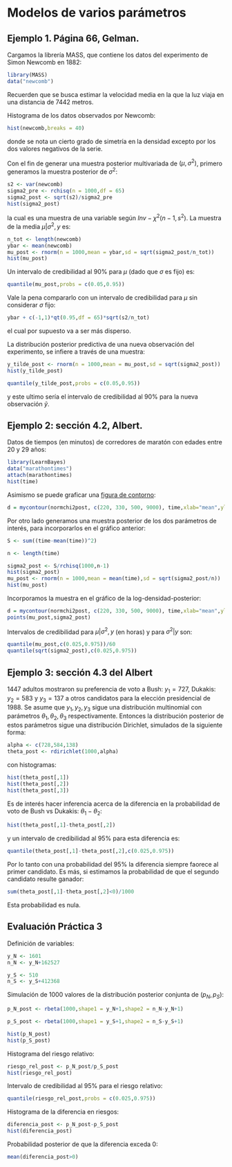 # Modelos de varios parámetros

## Ejemplo 1. Página 66, Gelman.

Cargamos la librería MASS, que contiene los datos del experimento de Simon Newcomb en 1882:

```r
library(MASS)
data("newcomb")
```

Recuerden que se busca estimar la velocidad media en la que la luz viaja en una distancia de 7442 metros.

Histograma de los datos observados por Newcomb:

```r
hist(newcomb,breaks = 40)
```

donde se nota un cierto grado de simetría en la densidad excepto por los dos valores negativos de la serie.

Con el fin de generar una muestra posterior multivariada de $(\mu,\sigma^2)$, primero generamos la muestra posterior de $\sigma^2$:

```r
s2 <- var(newcomb)
sigma2_pre <- rchisq(n = 1000,df = 65)
sigma2_post <- sqrt(s2)/sigma2_pre
hist(sigma2_post)
```

la cual es una muestra de una variable según $Inv-\chi^2(n-1,s^2)$. La muestra de la media $\mu|\sigma^2,y$ es:

```r
n_tot <- length(newcomb)
ybar <- mean(newcomb)
mu_post <- rnorm(n = 1000,mean = ybar,sd = sqrt(sigma2_post/n_tot))
hist(mu_post)
```

Un intervalo de credibilidad al 90% para $\mu$ (dado que $\sigma$ es fijo) es:

```r
quantile(mu_post,probs = c(0.05,0.95))
```

Vale la pena compararlo con un intervalo de credibilidad para $\mu$ sin considerar $\sigma$ fijo:

```r
ybar + c(-1,1)*qt(0.95,df = 65)*sqrt(s2/n_tot)
```

el cual por supuesto va a ser más disperso.

La distribución posterior predictiva de una nueva observación del experimento, se infiere a través de una muestra:

```r
y_tilde_post <- rnorm(n = 1000,mean = mu_post,sd = sqrt(sigma2_post))
hist(y_tilde_post)

quantile(y_tilde_post,probs = c(0.05,0.95))
```

y este ultimo sería el intervalo de credibilidad al 90% para la nueva observación $\tilde y$.

## Ejemplo 2: sección 4.2, Albert.

Datos de tiempos (en minutos) de corredores de maratón con edades entre 20 y 29 años:

```r
library(LearnBayes)
data("marathontimes")
attach(marathontimes)
hist(time)
```

Asimismo se puede graficar una [figura de contorno](https://en.wikipedia.org/wiki/Contour_line):

```r
d = mycontour(normchi2post, c(220, 330, 500, 9000), time,xlab="mean",ylab="variance")
```

Por otro lado generamos una muestra posterior de los dos parámetros de interés, para incorporarlos en el gráfico anterior:

```r
S <- sum((time-mean(time))^2)

n <- length(time)

sigma2_post <- S/rchisq(1000,n-1)
hist(sigma2_post)
mu_post <- rnorm(n = 1000,mean = mean(time),sd = sqrt(sigma2_post/n))
hist(mu_post)
```

Incorporamos la muestra en el gráfico de la log-densidad-posterior:

```r
d = mycontour(normchi2post, c(220, 330, 500, 9000), time,xlab="mean",ylab="variance")
points(mu_post,sigma2_post)
```

Intervalos de credibilidad para $\mu|\sigma^2, y$ (en horas) y para $\sigma^2|y$ son:

```r
quantile(mu_post,c(0.025,0.975))/60
quantile(sqrt(sigma2_post),c(0.025,0.975))
```

## Ejemplo 3: sección 4.3 del Albert

1447 adultos mostraron su preferencia de voto a Bush: $y_1=727$, Dukakis: $y_2=583$ y $y_3=137$ a otros candidatos para la elección presidencial de 1988. Se asume que $y_1,y_2,y_3$ sigue una distribución multinomial con parámetros $\theta_1,\theta_2,\theta_3$ respectivamente. Entonces la distribución posterior de estos parámetros sigue una distribución Dirichlet, simulados de la siguiente forma:

```r
alpha <- c(728,584,138)
theta_post <- rdirichlet(1000,alpha)
```

con histogramas:
```r
hist(theta_post[,1])
hist(theta_post[,2])
hist(theta_post[,3])
```

Es de interés hacer inferencia acerca de la diferencia en la probabilidad de voto de Bush vs Dukakis: $\theta_1-\theta_2$:

```r
hist(theta_post[,1]-theta_post[,2])
```

y un intervalo de credibilidad al 95% para esta diferencia es:
```r
quantile(theta_post[,1]-theta_post[,2],c(0.025,0.975))
```

Por lo tanto con una probabilidad del 95% la diferencia siempre faorece al primer candidato. Es más, si estimamos la probabilidad de que el segundo candidato resulte ganador:

```r
sum(theta_post[,1]-theta_post[,2]<0)/1000

```

Esta probabilidad es nula.

## Evaluación Práctica 3

Definición de variables:

```r
y_N <- 1601
n_N <- y_N+162527

y_S <- 510
n_S <- y_S+412368
```

Simulación de 1000 valores de la distribución posterior conjunta de $(p_N,p_S)$:

```r
p_N_post <- rbeta(1000,shape1 = y_N+1,shape2 = n_N-y_N+1)

p_S_post <- rbeta(1000,shape1 = y_S+1,shape2 = n_S-y_S+1)

hist(p_N_post)
hist(p_S_post)
```

Histograma del riesgo relativo:

```r
riesgo_rel_post <- p_N_post/p_S_post
hist(riesgo_rel_post)
```

Intervalo de credibilidad al 95% para el riesgo relativo:

```r
quantile(riesgo_rel_post,probs = c(0.025,0.975))
```

Histograma de la diferencia en riesgos:

```r
diferencia_post <- p_N_post-p_S_post
hist(diferencia_post)
```

Probabilidad posterior de que la diferencia exceda 0:

```r
mean(diferencia_post>0)
```

